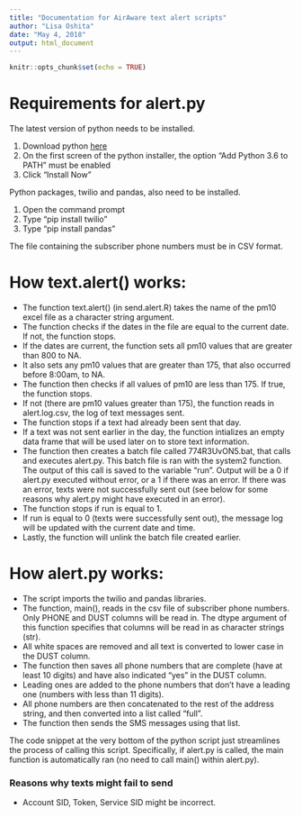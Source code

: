 ```yaml
---
title: "Documentation for AirAware text alert scripts"
author: "Lisa Oshita"
date: "May 4, 2018"
output: html_document
---
```


```r
knitr::opts_chunk$set(echo = TRUE)
```

# Requirements for alert.py

The latest version of python needs to be installed.

1. Download python [here](https://www.python.org/downloads/)
2. On the first screen of the python installer, the option "Add Python 3.6 to PATH" must be enabled
3. Click "Install Now"

Python packages, twilio and pandas, also need to be installed.

1. Open the command prompt
2. Type "pip install twilio"
3. Type "pip install pandas"

The file containing the subscriber phone numbers must be in CSV format.



# How text.alert() works:

* The function text.alert() (in send.alert.R) takes the name of the pm10 excel file as a character string argument.
* The function checks if the dates in the file are equal to the current date. If not, the function stops.
* If the dates are current, the function sets all pm10 values that are greater than 800 to NA.
* It also sets any pm10 values that are greater than 175, that also occurred before 8:00am, to NA.
* The function then checks if all values of pm10 are less than 175. If true, the function stops. 
* If not (there are pm10 values greater than 175), the function reads in alert.log.csv, the log of text messages sent. 
* The function stops if a text had already been sent that day.  
* If a text was not sent earlier in the day, the function intializes an empty data frame that will be used later on to store text information. 
* The function then creates a batch file called 774R3UvON5.bat, that calls and executes alert.py. This batch file is ran with the system2 function. The output of this call is saved to the variable "run". Output will be a 0 if alert.py executed without error, or a 1 if there was an error. If there was an error, texts were not successfully sent out (see below for some reasons why alert.py might have executed in an error).
* The function stops if run is equal to 1. 
* If run is equal to 0 (texts were successfully sent out), the message log will be updated with the current date and time. 
* Lastly, the function will unlink the batch file created earlier. 



# How alert.py works: 

* The script imports the twilio and pandas libraries.
* The function, main(), reads in the csv file of subscriber phone numbers. Only PHONE and DUST columns will be read in. The dtype argument of this function specifies that columns will be read in as character strings (str). 
* All white spaces are removed and all text is converted to lower case in the DUST column.
* The function then saves all phone numbers that are complete (have at least 10 digits) and have also indicated "yes" in the DUST column. 
* Leading ones are added to the phone numbers that don't have a leading one (numbers with less than 11 digits).
* All phone numbers are then concatenated to the rest of the address string, and then converted into a list called "full".
* The function then sends the SMS messages using that list. 

The code snippet at the very bottom of the python script just streamlines the process of calling this script. Specifically, if alert.py is called, the main function is automatically ran (no need to call main() within alert.py). 



### Reasons why texts might fail to send

* Account SID, Token, Service SID might be incorrect.

